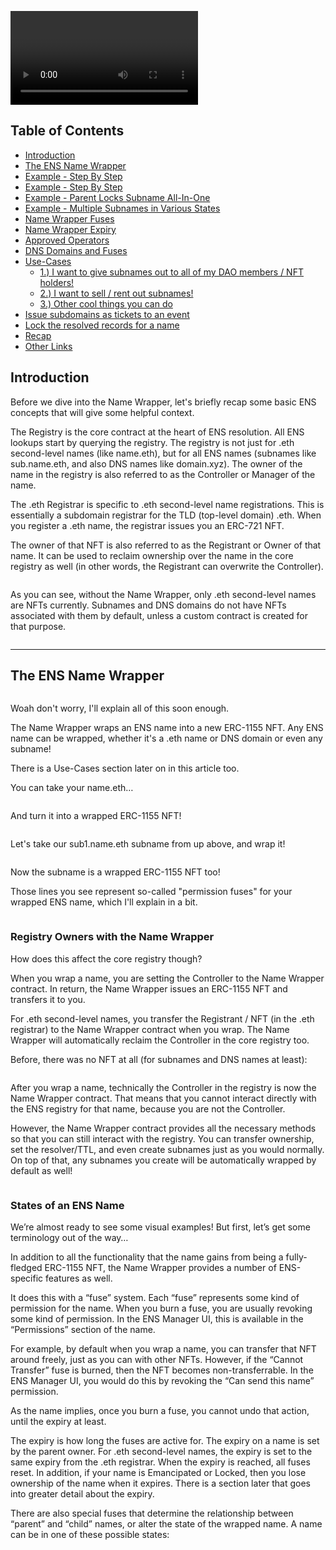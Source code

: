 <video></video>

## Table of Contents

- [Introduction](#introduction)
- [The ENS Name Wrapper](#the-ens-name-wrapper)
- [Example - Step By Step](#example---step-by-step)
- [Example - Step By Step](#)
- [Example - Parent Locks Subname All-In-One](#)
- [Example - Multiple Subnames in Various States](#)
- [Name Wrapper Fuses](#)
- [Name Wrapper Expiry](#)
- [Approved Operators](#)
- [DNS Domains and Fuses](#)
- [Use-Cases](#)
    - [1.) I want to give subnames out to all of my DAO members / NFT holders!](#)
    - [2.) I want to sell / rent out subnames!](#)
    - [3.) Other cool things you can do](#)
- [Issue subdomains as tickets to an event](#)
- [Lock the resolved records for a name](#)
- [Recap](#)
- [Other Links](#)

## Introduction

Before we dive into the Name Wrapper, let's briefly recap some basic ENS concepts that will give some helpful context.

The Registry is the core contract at the heart of ENS resolution. All ENS lookups start by querying the registry. The registry is not just for .eth second-level names (like name.eth), but for all ENS names (subnames like sub.name.eth, and also DNS names like domain.xyz). The owner of the name in the registry is also referred to as the Controller or Manager of the name.

The .eth Registrar is specific to .eth second-level name registrations. This is essentially a subdomain registrar for the TLD (top-level domain) .eth. When you register a .eth name, the registrar issues you an ERC-721 NFT.

The owner of that NFT is also referred to as the Registrant or Owner of that name. It can be used to reclaim ownership over the name in the core registry as well (in other words, the Registrant can overwrite the Controller).

![]()

As you can see, without the Name Wrapper, only .eth second-level names are NFTs currently. Subnames and DNS domains do not have NFTs associated with them by default, unless a custom contract is created for that purpose.

![]()

---

## The ENS Name Wrapper

![]()

Woah don't worry, I'll explain all of this soon enough.

The Name Wrapper wraps an ENS name into a new ERC-1155 NFT. Any ENS name can be wrapped, whether it's a .eth name or DNS domain or even any subname!

There is a Use-Cases section later on in this article too.

You can take your name.eth…

![]()

And turn it into a wrapped ERC-1155 NFT!

![]()

Let's take our sub1.name.eth subname from up above, and wrap it!

![]()

Now the subname is a wrapped ERC-1155 NFT too!

Those lines you see represent so-called "permission fuses" for your wrapped ENS name, which I'll explain in a bit.

![]()

### Registry Owners with the Name Wrapper

How does this affect the core registry though?

When you wrap a name, you are setting the Controller to the Name Wrapper contract. In return, the Name Wrapper issues an ERC-1155 NFT and transfers it to you.

For .eth second-level names, you transfer the Registrant / NFT (in the .eth registrar) to the Name Wrapper contract when you wrap. The Name Wrapper will automatically reclaim the Controller in the core registry too.

Before, there was no NFT at all (for subnames and DNS names at least):

![]()

After you wrap a name, technically the Controller in the registry is now the Name Wrapper contract. That means that you cannot interact directly with the ENS registry for that name, because you are not the Controller.

However, the Name Wrapper contract provides all the necessary methods so that you can still interact with the registry. You can transfer ownership, set the resolver/TTL, and even create subnames just as you would normally. On top of that, any subnames you create will be automatically wrapped by default as well!

![]()

### States of an ENS Name

We’re almost ready to see some visual examples! But first, let’s get some terminology out of the way…

In addition to all the functionality that the name gains from being a fully-fledged ERC-1155 NFT, the Name Wrapper provides a number of ENS-specific features as well.

It does this with a “fuse” system. Each “fuse” represents some kind of permission for the name. When you burn a fuse, you are usually revoking some kind of permission. In the ENS Manager UI, this is available in the “Permissions” section of the name.

For example, by default when you wrap a name, you can transfer that NFT around freely, just as you can with other NFTs. However, if the “Cannot Transfer” fuse is burned, then the NFT becomes non-transferrable. In the ENS Manager UI, you would do this by revoking the “Can send this name” permission.

As the name implies, once you burn a fuse, you cannot undo that action, until the expiry at least.

The expiry is how long the fuses are active for. The expiry on a name is set by the parent owner. For .eth second-level names, the expiry is set to the same expiry from the .eth registrar. When the expiry is reached, all fuses reset. In addition, if your name is Emancipated or Locked, then you lose ownership of the name when it expires. There is a section later that goes into greater detail about the expiry.

There are also special fuses that determine the relationship between “parent” and “child” names, or alter the state of the wrapped name. A name can be in one of these possible states:
